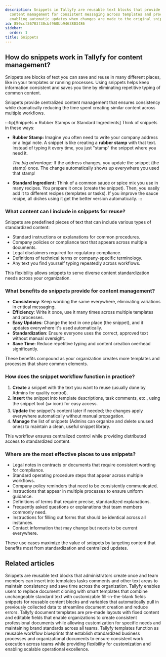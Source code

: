 ```yaml
---
description: Snippets in Tallyfy are reusable text blocks that provide centralized
  content management for consistent messaging across templates and processes while
  enabling automatic updates when changes are made to the original snippet.
id: 850ccf36703f30cbf960bb9463803486
sidebar:
  order: 1
title: Snippets
---
```


## How do snippets work in Tallyfy for content management?

Snippets are blocks of text you can save and reuse in many different places, like in your templates or running processes. Using snippets helps keep information consistent and saves you time by eliminating repetitive typing of common content.

Snippets provide centralized content management that ensures consistency while dramatically reducing the time spent creating similar content across multiple workflows.

:::tip[Snippets = Rubber Stamps or Standard Ingredients]
Think of snippets in these ways:

- **Rubber Stamp:** Imagine you often need to write your company address or a legal note. A snippet is like creating a **rubber stamp** with that text. Instead of typing it every time, you just "stamp" the snippet where you need it.

  *The big advantage:* If the address changes, you update the snippet (the stamp) once. The change automatically shows up everywhere you used that stamp!

- **Standard Ingredient:** Think of a common sauce or spice mix you use in many recipes. You prepare it once (create the snippet). Then, you easily add it to different recipes (templates or tasks). If you improve the sauce recipe, all dishes using it get the better version automatically.
:::

### What content can I include in snippets for reuse?

Snippets are predefined pieces of text that can include various types of standardized content:
- Standard instructions or explanations for common procedures.
- Company policies or compliance text that appears across multiple documents.
- Legal disclaimers required for regulatory compliance.
- Definitions of technical terms or company-specific terminology.
- Any text you find yourself typing repeatedly across workflows.

This flexibility allows snippets to serve diverse content standardization needs across your organization.

### What benefits do snippets provide for content management?

- **Consistency**: Keep wording the same everywhere, eliminating variations in critical messaging.
- **Efficiency**: Write it once, use it many times across multiple templates and processes.
- **Easy Updates**: Change the text in one place (the snippet), and it updates everywhere it's used automatically.
- **Standardization**: Ensure everyone uses the correct, approved text without manual oversight.
- **Save Time**: Reduce repetitive typing and content creation overhead significantly.

These benefits compound as your organization creates more templates and processes that share common elements.

### How does the snippet workflow function in practice?

1. **Create** a snippet with the text you want to reuse (usually done by Admins for quality control).
2. **Insert** the snippet into template descriptions, task comments, etc., using the snippet tool (✂️ icon) for easy access.
3. **Update** the snippet's content later if needed; the changes apply everywhere automatically without manual propagation.
4. **Manage** the list of snippets (Admins can organize and delete unused ones) to maintain a clean, useful snippet library.

This workflow ensures centralized control while providing distributed access to standardized content.

### Where are the most effective places to use snippets?

- Legal notes in contracts or documents that require consistent wording for compliance.
- Standard operating procedure steps that appear across multiple workflows.
- Company policy reminders that need to be consistently communicated.
- Instructions that appear in multiple processes to ensure uniform guidance.
- Definitions of terms that require precise, standardized explanations.
- Frequently asked questions or explanations that team members commonly need.
- Instructions for filling out forms that should be identical across all instances.
- Contact information that may change but needs to be current everywhere.

These use cases maximize the value of snippets by targeting content that benefits most from standardization and centralized updates.


<PageTree />


## Related articles
<CardGrid>
<LinkTitleCard header="<b>Snippets > Use snippets</b>" href="/products/pro/documenting/templates/snippets/how-can-i-use-snippets-to-simplify-workflow-in-tallyfy/" > Snippets are reusable text blocks that administrators create once and team members can insert into templates tasks comments and other text areas to maintain consistency and save time across the organization. </LinkTitleCard>
<LinkTitleCard header="<b>Features > Fill in the blanks</b>" href="/products/pro/tutorials/features/fill-in-the-blanks/" > Tallyfy enables users to replace document cloning with smart templates that combine unchangeable standard text with customizable fill-in-the-blank fields snippets for reusable content blocks and variables that automatically pull in previously collected data to streamline document creation and reduce errors. </LinkTitleCard>
<LinkTitleCard header="<b>Documenting > Documents</b>" href="/products/pro/documenting/documents/" > Tallyfy document templates are pre-made layouts with fixed content and editable fields that enable organizations to create consistent professional documents while allowing customization for specific needs and maintaining brand standards across all teams. </LinkTitleCard>
<LinkTitleCard header="<b>Documenting > Templates</b>" href="/products/pro/documenting/templates/" > Tallyfy templates function as reusable workflow blueprints that establish standardized business processes and organizational documents to ensure consistent work execution across teams while providing flexibility for customization and enabling scalable operational excellence. </LinkTitleCard>
</CardGrid>